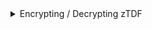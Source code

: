 
<details>
<summary>Encrypting / Decrypting zTDF</summary>
<Tabs>
<TabItem value="go" label="Go">

```go
package main

import (
	"bytes"
	"log"
	"strings"

	"github.com/opentdf/platform/sdk"
)

func main() {
	log.Println("🚀 Starting OpenTDF example...")

	platformEndpoint := "http://localhost:9002"
	log.Printf("📡 Connecting to platform: %s", platformEndpoint)

	// Create a new client
	log.Println("🔐 Initializing new SDK client...")
	client, err := sdk.New(
		platformEndpoint,
		sdk.WithClientCredentials("opentdf", "secret", nil),
	)

	if err != nil {
		log.Fatalf("❌ Client initialization failed: %v", err)
	}

	// Encrypt ztdf
	log.Println("📝 Preparing sensitive data for encryption...")
	str := strings.NewReader("Sensitive data!")
	buf := &bytes.Buffer{}

	log.Println("🔒 Encrypting data...")
	manifest, err := client.CreateTDF(buf, str,
		//sdk.WithDataAttributes("https://opentdf.io/attr/role/value/developer"),
		sdk.WithKasInformation(
			sdk.KASInfo{
				URL: platformEndpoint,
			},
		),
	)

	if err != nil {
		log.Fatalf("❌ Encryption failed: %v", err)
	}

	log.Println("✅ Data successfully encrypted")
	log.Printf("📋 TDF Manifest details:\n\n%v\n\n", manifest)

	// Decrypt ztdf
	log.Println("🔓 Decrypting data...")
	tdfReader, err := client.LoadTDF(bytes.NewReader(buf.Bytes()))
	if err != nil {
		log.Fatalf("❌ Decryption failed: %v", err)
	}

	// Create a buffer to capture the decrypted data
	var decryptedBuf bytes.Buffer
	if _, err = tdfReader.WriteTo(&decryptedBuf); err != nil {
		log.Fatalf("❌ Failed to write decrypted data: %v", err)
	}

	log.Printf("📤 Decrypted content: \n\n%s\n\n", decryptedBuf.String())
	log.Println("✅ Example complete!")
}
```

</TabItem>
<TabItem value="java" label="Java">

```java
package io.opentdf.platform;

import io.opentdf.platform.sdk.*;
import java.io.ByteArrayInputStream;
import java.io.ByteArrayOutputStream;
import java.nio.charset.StandardCharsets;
import java.nio.file.Files;

import java.io.IOException;
import java.nio.file.StandardOpenOption;
import java.nio.channels.FileChannel;
import java.nio.file.Path;

public class EncryptExample {

    public static void main(String[] args) {
        try {
            System.out.println("🚀 Starting OpenTDF example...");
            
            String clientId = "opentdf";
            String clientSecret = "secret";
            String platformEndpoint = "http://localhost:8080";
            
            System.out.println("📡 Connecting to platform: " + platformEndpoint);
            
            // Create a new client
            System.out.println("🔐 Initializing new SDK client...");
            SDKBuilder builder = SDKBuilder.newBuilder();
            SDK sdk = builder.platformEndpoint(platformEndpoint)
                    .clientSecret(clientId, clientSecret)
                    .useInsecurePlaintextConnection(true) // Set to true for http:// connections
                    .build();
            
            // Encrypt TDF
            System.out.println("📝 Preparing sensitive data for encryption...");
            String sensitiveData = "Sensitive data!";
            
            var kasInfo = new Config.KASInfo();
            kasInfo.URL = platformEndpoint + "/kas";
            
            var tdfConfig = Config.newTDFConfig(Config.withKasInformation(kasInfo));
            
            var inputStream = new ByteArrayInputStream(sensitiveData.getBytes(StandardCharsets.UTF_8));
            var outputStream = new ByteArrayOutputStream();
            
            System.out.println("🔒 Encrypting data...");
            sdk.createTDF(inputStream, outputStream, tdfConfig);
            
            System.out.println("✅ Data successfully encrypted");
            System.out.println("📋 TDF created with " + outputStream.size() + " bytes");
            
            // Decrypt TDF
            System.out.println("🔓 Decrypting data...");
            var encryptedData = outputStream.toByteArray();
            
            // Save to temporary file for decryption
            Path tempFile = Files.createTempFile("encrypted", ".tdf");
            try {                
                Files.write(tempFile, encryptedData);
                
                try (var fileChannel = FileChannel.open(tempFile, StandardOpenOption.READ)) {
                    var readerConfig = Config.newTDFReaderConfig();
                    var reader = sdk.loadTDF(fileChannel, readerConfig);
                    var decryptedOutput = new ByteArrayOutputStream();
                    reader.readPayload(decryptedOutput);
                    
                    String decryptedContent = new String(decryptedOutput.toByteArray(), StandardCharsets.UTF_8);
                    System.out.println("📤 Decrypted content: \n\n" + decryptedContent + "\n");
                }
            } catch (Exception e) {
                // Clean up
                Files.deleteIfExists(tempFile);
            }
            
            System.out.println("✅ Example complete!");
        } catch (IOException | AutoConfigureException e) {
            System.err.println("❌ Error occurred: " + e.getMessage());
            e.printStackTrace();
        }
    }
}
```

</TabItem>
<TabItem value="js" label="Typescript">

```typescript
import { AuthProviders, NanoTDFClient } from '@opentdf/sdk';

// Configuration Options
const kasEndpoint = "https://kas.example.com";

// Authentication options (vary by middleware)
const oidcOrigin = "https://idp.example.com";
const clientId = "applicationNameFromIdP";
const refreshToken = "userRefreshTokenValueFromIdP";

// AuthProviders are middlewares that add `Authorization` or other bearer tokens to requests.
// These include The `refresh` provider can be handed a refresh and optional access token.
const authProvider = await AuthProviders.refreshAuthProvider({
  clientId,
  exchange: 'refresh',
  refreshToken,
  oidcOrigin,
});

const client = new TDF3Client({
  authProvider,
  kasEndpoint,
});

// ABAC
const attributes = ["http://example.com/attr/classification/value/secret"]

// encrypt
const source = new ReadableStream({
    pull(controller) {
      controller.enqueue(new TextEncoder().encode(string));
      controller.close();
    },
});
const ciphertextStream = await client.encrypt({ offline: true, source, scope: {attributes} });

// decrypt
const plaintextStream = await client.decrypt({
    source: { type: 'stream', location: ciphertextStream }
});
const plaintext = await plaintextStream.toString();
```

</TabItem>
</Tabs>
</details>